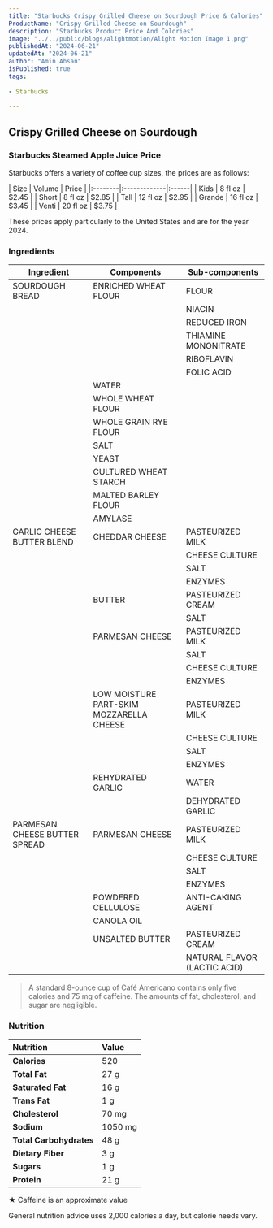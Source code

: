 ```yaml
---
title: "Starbucks Crispy Grilled Cheese on Sourdough Price & Calories"
ProductName: "Crispy Grilled Cheese on Sourdough" 
description: "Starbucks Product Price And Colories"
image: "../../public/blogs/alightmotion/Alight Motion Image 1.png"
publishedAt: "2024-06-21"
updatedAt: "2024-06-21"
author: "Amin Ahsan"
isPublished: true
tags:
 
- Starbucks
      
---
```


 
## Crispy Grilled Cheese on Sourdough 

### Starbucks Steamed Apple Juice Price

Starbucks offers a variety of coffee cup sizes, the prices are as follows:

<div style={{width:"300px"}}>
| Size    | Volume       | Price |
|:--------|:-------------|:------|
| Kids    | 8 fl oz      | $2.45 |
| Short   | 8 fl oz      | $2.85 |
| Tall    | 12 fl oz     | $2.95 |
| Grande  | 16 fl oz     | $3.45 |
| Venti   | 20 fl oz     | $3.75 |
</div>

These prices apply particularly to the United States and are for the year 2024.



<style jsx>{`
  .table-container {
    overflow-x: auto;
    position: relative;
  }
  .table-container table {
    border-collapse: collapse;
    width: 30%;
  }
  .table-container th,
  .table-container td {
    border: 1px solid #ddd;
    padding: 2px;
    min-width: 30px;
    font-size: 11px;
  }
  .table-container th:first-child,
  .table-container td:first-child {
    position: sticky;
    left: 0;
    background-color: white;
    z-index: 1;
  }
  @media (max-width: 768px) {
    .table-container th:not(:first-child),
    .table-container td:not(:first-child) {
      min-width: 50px;
    }
  }
`}</style>


### Ingredients
  | Ingredient               | Components                         | Sub-components                         |
|--------------------------|------------------------------------|----------------------------------------|
| SOURDOUGH BREAD          | ENRICHED WHEAT FLOUR               | FLOUR                                  |
|                          |                                    | NIACIN                                 |
|                          |                                    | REDUCED IRON                           |
|                          |                                    | THIAMINE MONONITRATE                   |
|                          |                                    | RIBOFLAVIN                             |
|                          |                                    | FOLIC ACID                             |
|                          | WATER                              |                                        |
|                          | WHOLE WHEAT FLOUR                  |                                        |
|                          | WHOLE GRAIN RYE FLOUR              |                                        |
|                          | SALT                               |                                        |
|                          | YEAST                              |                                        |
|                          | CULTURED WHEAT STARCH              |                                        |
|                          | MALTED BARLEY FLOUR                |                                        |
|                          | AMYLASE                            |                                        |
| GARLIC CHEESE BUTTER BLEND| CHEDDAR CHEESE                    | PASTEURIZED MILK                       |
|                          |                                    | CHEESE CULTURE                         |
|                          |                                    | SALT                                   |
|                          |                                    | ENZYMES                                |
|                          | BUTTER                             | PASTEURIZED CREAM                      |
|                          |                                    | SALT                                   |
|                          | PARMESAN CHEESE                    | PASTEURIZED MILK                       |
|                          |                                    | SALT                                   |
|                          |                                    | CHEESE CULTURE                         |
|                          |                                    | ENZYMES                                |
|                          | LOW MOISTURE PART-SKIM MOZZARELLA CHEESE | PASTEURIZED MILK                      |
|                          |                                    | CHEESE CULTURE                         |
|                          |                                    | SALT                                   |
|                          |                                    | ENZYMES                                |
|                          | REHYDRATED GARLIC                  | WATER                                  |
|                          |                                    | DEHYDRATED GARLIC                      |
| PARMESAN CHEESE BUTTER SPREAD| PARMESAN CHEESE               | PASTEURIZED MILK                       |
|                          |                                    | CHEESE CULTURE                         |
|                          |                                    | SALT                                   |
|                          |                                    | ENZYMES                                |
|                          | POWDERED CELLULOSE                 | ANTI-CAKING AGENT                      |
|                          | CANOLA OIL                         |                                        |
|                          | UNSALTED BUTTER                    | PASTEURIZED CREAM                      |
|                          |                                    | NATURAL FLAVOR (LACTIC ACID)           |

> A standard 8-ounce cup of Café Americano contains only five calories and 75 mg of caffeine. The amounts of fat, cholesterol, and sugar are negligible.

### Nutrition

| Nutrition            | Value       | 
|:---------------------|:-------------|
| **Calories**         | 520         |
| **Total Fat**        | 27 g        |
| **Saturated Fat**    | 16 g        |
| **Trans Fat**        | 1 g         |
| **Cholesterol**      | 70 mg       |
| **Sodium**           | 1050 mg     |
| **Total Carbohydrates** | 48 g     | 
| **Dietary Fiber**    | 3 g         |
| **Sugars**           | 1 g         |
| **Protein**          | 21 g        |


★ Caffeine is an approximate value

General nutrition advice uses 2,000 calories a day, but calorie needs vary. 